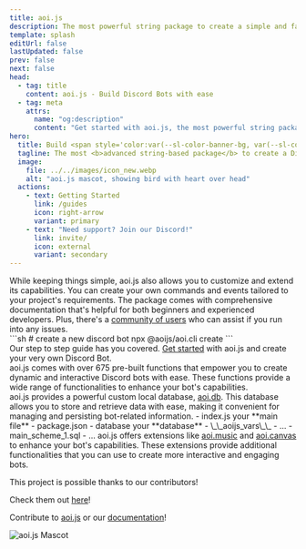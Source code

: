 ```yaml
---
title: aoi.js
description: The most powerful string package to create a simple and fast Discord Bot.
template: splash
editUrl: false
lastUpdated: false
prev: false
next: false
head:
  - tag: title
    content: aoi.js - Build Discord Bots with ease
  - tag: meta
    attrs:
      name: "og:description"
      content: "Get started with aoi.js, the most powerful string package to create a simple and fast Discord Bot."
hero:
  title: Build <span style='color:var(--sl-color-banner-bg, var(--sl-color-bg-accent));'>Powerful Discord Bots</span> using aoi.js
  tagline: The most <b>advanced string-based package</b> to create a Discord Bot fast and powerful
  image:
    file: ../../images/icon_new.webp
    alt: "aoi.js mascot, showing bird with heart over head"
  actions:
    - text: Getting Started
      link: /guides
      icon: right-arrow
      variant: primary
    - text: "Need support? Join our Discord!"
      link: invite/
      icon: external
      variant: secondary
---
```



<Version pkgName="aoi.js" />

<CardGrid>
  <Card title="Easy-to-use" icon="laptop">
    While keeping things simple, aoi.js also allows you to customize and extend
    its capabilities. You can create your own commands and events tailored to
    your project's requirements.
  </Card>
  <Card title="Community" icon="discord">
    The package comes with comprehensive documentation that's helpful for both
    beginners and experienced developers. Plus, there's a <a href="invite/">community of users</a>
    who can assist if you run into any issues.
  </Card>
</CardGrid>
  <Card title="Create your own" icon="rocket">
    <div class="card-container">
      <div class="card-split split">
        ```sh
          # create a new discord bot
          npx @aoijs/aoi.cli create
        ```
      </div>
      <div class="card-split">
        Our step to step guide has you covered. <a href="/guides/">Get started</a> with aoi.js and create your very own Discord Bot.
      </div>
    </div>
  </Card>
<CardGrid>
  <Card title="Pre-built Functions" icon="puzzle">
    aoi.js comes with over 675 pre-built functions that empower you to create
    dynamic and interactive Discord bots with ease. These functions provide a
    wide range of functionalities to enhance your bot's capabilities.
    <br />
    <DiscordComponents client:load client:only="react"
        bot="Look at the unlimited possibilities!"
        buttons={[
          { label: "Link", type: "link", url: "https://aoi.js.org/invite", row: 0 },
          { label: "Primary", type: "primary", customId: "button2", row: 0  },
        ]}
        embeds={[
        {
            color: "Gold",
            description: "This is an embed!",
            fields: [
              { title: "Features", value: "Features simplified with the power of discord.js", inline: false },
            ]
        }
        ]}
    />
  </Card>
  <Card title="Built-in Custom Local Database" icon="document">
    aoi.js provides a powerful custom local database, <a href="extensions/">aoi.db</a>. This database allows you to store and retrieve data with ease, making it
    convenient for managing and persisting bot-related information.
    <FileTree>
      - index.js your **main file**
      - package.json
      - database your **database**
        - \_\_aoijs_vars\_\_
          - ...
        - main_scheme_1.sql
        - ...
    </FileTree>
  </Card>
</CardGrid>
<Card title="Extensions for Added Functionality" icon="open-book">
  aoi.js offers extensions like <a href="extensions/aoijs/aoicanvas/">aoi.music</a> and <a href="extensions/aoijs/aoicanvas/">aoi.canvas</a> to enhance your bot's capabilities. These extensions provide additional functionalities that you can use to create more interactive and engaging bots.
</Card>

<br />

<PackageStats client:load client:only="react" />

  <div class="contribute-footer">
    <p>This project is possible thanks to our contributors!</p>
    <p>Check them out <a href="/contributors">here</a>!</p>
    <p>
      Contribute to <a href="https://github.com/aoijs/aoi.js" target="_blank">aoi.js</a> or our <a href="https://github.com/aoijs/website" target="_blank">documentation</a>!
    </p>
    <div class="footer-icon">
      <Image
        draggable="false"
        src={hero_icon}
        alt="aoi.js Mascot"
        loading="eager"
        data-zoom-off
      />
    </div>
  </div>
